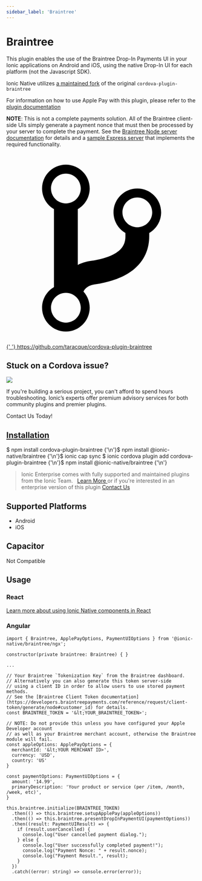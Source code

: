 ```yaml
---
sidebar_label: 'Braintree'
---
```



# Braintree

This plugin enables the use of the Braintree Drop-In Payments UI in your Ionic applications on Android and iOS, using the native Drop-In UI for each platform (not the Javascript SDK).

Ionic Native utilizes [a maintained fork](https://github.com/taracque/cordova-plugin-braintree) of the original `cordova-plugin-braintree`

For information on how to use Apple Pay with this plugin, please refer to the [plugin documentation](https://github.com/Taracque/cordova-plugin-braintree#apple-pay-ios-only)

**NOTE**: This is not a complete payments solution. All of the Braintree client-side UIs simply generate a payment nonce that must then be processed by your server to complete the payment.
See the [Braintree Node server documentation](https://developers.braintreepayments.com/start/hello-server/node) for details and a [sample Express server](https://github.com/braintree/braintree_express_example) that implements the required functionality.

<p>
  <a href="https://github.com/taracque/cordova-plugin-braintree" target="_blank" rel="noopener" className="git-link">
    <svg viewBox="0 0 512 512">
      <path d="M416 160c0-35.3-28.7-64-64-64s-64 28.7-64 64c0 23.7 12.9 44.3 32 55.4v8.6c0 19.9-7.8 33.7-25.3 44.9-15.4 9.8-38.1 17.1-67.5 21.5-14 2.1-25.7 6-35.2 10.7V151.4c19.1-11.1 32-31.7 32-55.4 0-35.3-28.7-64-64-64S96 60.7 96 96c0 23.7 12.9 44.3 32 55.4v209.2c-19.1 11.1-32 31.7-32 55.4 0 35.3 28.7 64 64 64s64-28.7 64-64c0-16.6-6.3-31.7-16.7-43.1 1.9-4.9 9.7-16.3 29.4-19.3 38.8-5.8 68.9-15.9 92.3-30.8 36-22.8 55-57 55-98.8v-8.6c19.1-11.1 32-31.7 32-55.4zM160 56c22.1 0 40 17.9 40 40s-17.9 40-40 40-40-17.9-40-40 17.9-40 40-40zm0 400c-22.1 0-40-17.9-40-40s17.9-40 40-40 40 17.9 40 40-17.9 40-40 40zm192-256c-22.1 0-40-17.9-40-40s17.9-40 40-40 40 17.9 40 40-17.9 40-40 40z"></path>
    </svg>{' '}
    https://github.com/taracque/cordova-plugin-braintree
  </a>
</p>

<h2>Stuck on a Cordova issue?</h2>
<DocsCard
  className="cordova-ee-card"
  header="Don't waste precious time on plugin issues."
  href="https://ionicframework.com/sales?product_of_interest=Ionic%20Native"
>
  <div>
    <img src={require('./_assets/img/native-cordova-bot.png').default} class="cordova-ee-img" />
    <p>
      If you're building a serious project, you can't afford to spend hours troubleshooting. Ionic’s experts offer
      premium advisory services for both community plugins and premier plugins.
    </p>
    <DocsButton className="native-ee-detail">Contact Us Today!</DocsButton>
  </div>
</DocsCard>

<h2 id="installation">
  <a href="#installation">Installation</a>
</h2>
<Tabs
  groupId="runtime"
  defaultValue="Capacitor"
  values={[
    { value: 'Capacitor', label: 'Capacitor' },
    { value: 'Cordova', label: 'Cordova' },
    { value: 'Enterprise', label: 'Enterprise' },
  ]}
>
  <TabItem value="Capacitor">
    <CodeBlock className="language-shell">
      $ npm install cordova-plugin-braintree {'\n'}$ npm install @ionic-native/braintree {'\n'}$ ionic cap sync
    </CodeBlock>
  </TabItem>
  <TabItem value="Cordova">
    <CodeBlock className="language-shell">
      $ ionic cordova plugin add cordova-plugin-braintree {'\n'}$ npm install @ionic-native/braintree {'\n'}
    </CodeBlock>
  </TabItem>
  <TabItem value="Enterprise">
    <blockquote>
      Ionic Enterprise comes with fully supported and maintained plugins from the Ionic Team. &nbsp;
      <a class="btn" href="https://ionic.io/docs/premier-plugins">
        Learn More
      </a> or if you're interested in an enterprise version of this plugin <a
        class="btn"
        href="https://ionicframework.com/sales?product_of_interest=Ionic%20Enterprise%20Engine"
      >
        Contact Us
      </a>
    </blockquote>
  </TabItem>
</Tabs>

## Supported Platforms

- Android
- iOS

## Capacitor

Not Compatible

## Usage

### React

[Learn more about using Ionic Native components in React](../native-community.md#react)

### Angular

```tsx
import { Braintree, ApplePayOptions, PaymentUIOptions } from '@ionic-native/braintree/ngx';

constructor(private braintree: Braintree) { }

...

// Your Braintree `Tokenization Key` from the Braintree dashboard.
// Alternatively you can also generate this token server-side
// using a client ID in order to allow users to use stored payment methods.
// See the [Braintree Client Token documentation](https://developers.braintreepayments.com/reference/request/client-token/generate/node#customer_id) for details.
const BRAINTREE_TOKEN = '&lt;YOUR_BRAINTREE_TOKEN>';

// NOTE: Do not provide this unless you have configured your Apple Developer account
// as well as your Braintree merchant account, otherwise the Braintree module will fail.
const appleOptions: ApplePayOptions = {
  merchantId: '&lt;YOUR MERCHANT ID>',
  currency: 'USD',
  country: 'US'
}

const paymentOptions: PaymentUIOptions = {
  amount: '14.99',
  primaryDescription: 'Your product or service (per /item, /month, /week, etc)',
}

this.braintree.initialize(BRAINTREE_TOKEN)
  .then(() => this.braintree.setupApplePay(appleOptions))
  .then(() => this.braintree.presentDropInPaymentUI(paymentOptions))
  .then((result: PaymentUIResult) => {
    if (result.userCancelled) {
      console.log("User cancelled payment dialog.");
    } else {
      console.log("User successfully completed payment!");
      console.log("Payment Nonce: " + result.nonce);
      console.log("Payment Result.", result);
    }
  })
  .catch((error: string) => console.error(error));

```

